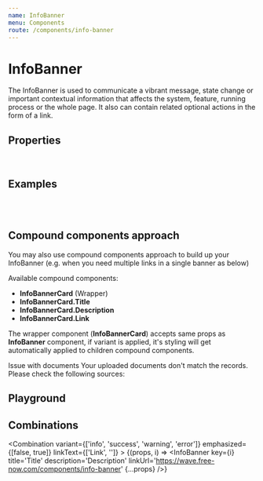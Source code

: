 ```yaml
---
name: InfoBanner
menu: Components
route: /components/info-banner
---
```



# InfoBanner

The InfoBanner is used to communicate a vibrant message, state change or important contextual information that affects the system, feature, running process or the whole page. It also can contain related optional actions in the form of a link.

## Properties

<InfoBannerPropsTable />
<br />
<StyledSystemLinks component='InfoBanner' supportedProps={ ['space', 'layout', 'position', 'color', 'flexbox', 'grid-layout', 'background'] }/>


## Examples
<InfoBanner mt={2} title='Please do not share details about this information.' description='In case of uncertainty please contact Fraud department.' />
<br />
<InfoBanner title='Possible Fraud' description='This passenger has more than 20 linked accounts.' variant='warning' />

<br/>

## Compound components approach

You may also use compound components approach to build up your InfoBanner (e.g. when you need multiple links in a single banner as below)

Available compound components:
- **InfoBannerCard** (Wrapper)
- **InfoBannerCard.Title**
- **InfoBannerCard.Description**
- **InfoBannerCard.Link**

The wrapper component (**InfoBannerCard**) accepts same props as **InfoBanner** component, if variant is applied, it's styling will get automatically applied to children compound components.

<Playground>
    <InfoBannerCard variant='warning'>
        <InfoBannerCard.Title>Issue with documents</InfoBannerCard.Title>
        <InfoBannerCard.Description>Your uploaded documents don't match the records. Please check the following sources:</InfoBannerCard.Description>
            <InfoBannerCard.Link linkText='Driver documents' linkUrl='https://wave.free-now.com' />
            <InfoBannerCard.Link linkText='Vehicle documents' linkUrl='https://wave.free-now.com' />
            <InfoBannerCard.Link linkText='Driver Profile' linkUrl='https://wave.free-now.com' />
    </InfoBannerCard>
</Playground>

## Playground

<Playground>
    <InfoBanner title='Title' description='Description' linkUrl='https://wave.free-now.com/components/info-banner' linkText='Link' />
</Playground>

## Combinations

<Combination variant={['info', 'success', 'warning', 'error']} emphasized={[false, true]} linkText={['Link', '']} >
    {(props, i) => <InfoBanner key={i} title='Title' description='Description' linkUrl='https://wave.free-now.com/components/info-banner' {...props} />}
</Combination>
